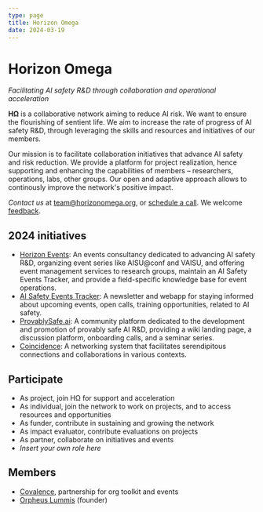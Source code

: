 ```yaml
---
type: page
title: Horizon Omega
date: 2024-03-19
---
```


# Horizon Omega

*Facilitating AI safety R&D through collaboration and operational acceleration*

**HΩ** is a collaborative network aiming to reduce AI risk. We want to ensure the flourishing of sentient life. We aim to increase the rate of progress of AI safety R&D, through leveraging the skills and resources and initiatives of our members.

Our mission is to facilitate collaboration initiatives that advance AI safety and risk reduction. We provide a platform for project realization, hence supporting and enhancing the capabilities of members – researchers, operations, labs, other groups. Our open and adaptive approach allows to continously improve the network's positive impact.

*Contact us* at [team@horizonomega.org](mailto:team@horizonomega.org), or [schedule a call](https://cal.com/horizonomega). We welcome [feedback](https://airtable.com/app2x6pt40F3Xkisy/pagBCOPJWd7KSWe1d/form).



## 2024 initiatives
- [Horizon Events](https://horizonevents.info): An events consultancy dedicated to advancing AI safety R&D, organizing event series like AISU@conf and VAISU, and offering event management services to research groups, maintain an AI Safety Events Tracker, and provide a field-specific knowledge base for event operations.
- [AI Safety Events Tracker](https://aisafety.events): A newsletter and webapp for staying informed about upcoming events, open calls, training opportunities, related to AI safety.
- [ProvablySafe.ai](https://provablysafe.ai): A community platform dedicated to the development and promotion of provably safe AI R&D, providing a wiki landing page, a discussion platform, onboarding calls, and a seminar series.
- [Coincidence](https://coincidence.network): A networking system that facilitates serendipitous connections and collaborations in various contexts.


## Participate
- As project, join HΩ for support and acceleration
- As individual, join the network to work on projects, and to access resources and opportunities
- As funder, contribute in sustaining and growing the network
- As impact evaluator, contribute evaluations on projects
- As partner, collaborate on initiatives and events
- *Insert your own role here*


## Members

- [Covalence](https://www.covalence.info/), partnership for org toolkit and events
- [Orpheus Lummis](https://orpheuslummis.info/) (founder)

